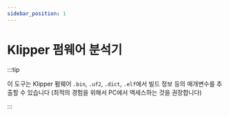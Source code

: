 ```yaml
---
sidebar_position: 1
---
```


# Klipper 펌웨어 분석기

:::tip

이 도구는 Klipper 펌웨어 `.bin`, `.uf2`, `.dict`, `.elf`에서 빌드 정보 등의 매개변수를 추출할 수 있습니다 (최적의 경험을 위해서 PC에서 액세스하는 것을 권장합니다)

:::


<FirmwareParse />
